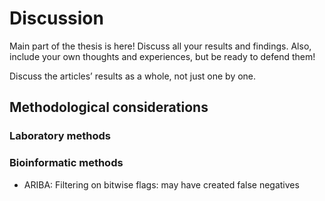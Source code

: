 # Discussion

Main part of the thesis is here! Discuss all your results and findings. Also, include your own thoughts and experiences, but be ready to defend them!

Discuss the articles' results as a whole, not just one by one.

## Methodological considerations

### Laboratory methods
<!-- NORM-VET methods, why are they used? -->

### Bioinformatic methods
<!-- why did you use the methods you chose? -->
<!-- how did they perform? -->

- ARIBA: Filtering on bitwise flags: may have created false negatives